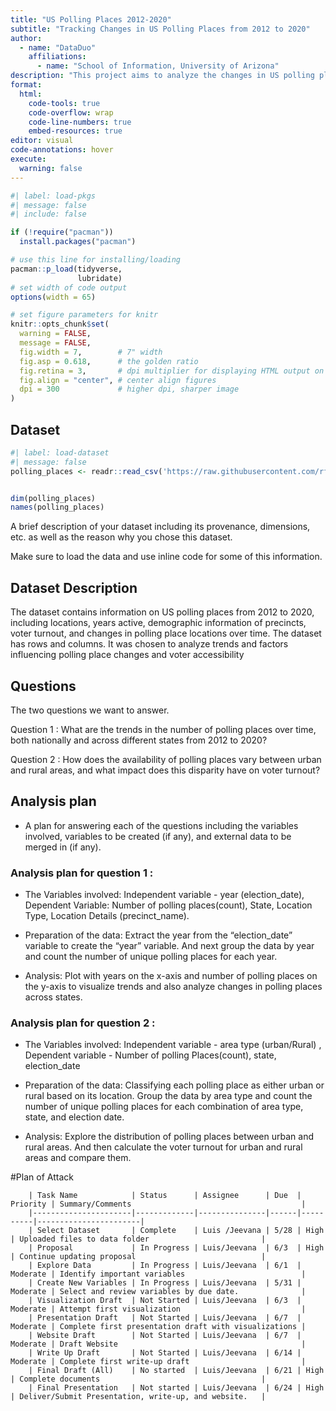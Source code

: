 ```yaml
---
title: "US Polling Places 2012-2020"
subtitle: "Tracking Changes in US Polling Places from 2012 to 2020"
author: 
  - name: "DataDuo"
    affiliations:
      - name: "School of Information, University of Arizona"
description: "This project aims to analyze the changes in US polling places over the period from 2012 to 2020, examining trends and shifts in polling location availability at the county level."
format:
  html:
    code-tools: true
    code-overflow: wrap
    code-line-numbers: true
    embed-resources: true
editor: visual
code-annotations: hover
execute:
  warning: false
---
```


```r
#| label: load-pkgs
#| message: false
#| include: false

if (!require("pacman")) 
  install.packages("pacman")

# use this line for installing/loading
pacman::p_load(tidyverse,
               lubridate)
# set width of code output
options(width = 65)

# set figure parameters for knitr
knitr::opts_chunk$set(
  warning = FALSE, 
  message = FALSE,
  fig.width = 7,        # 7" width
  fig.asp = 0.618,      # the golden ratio
  fig.retina = 3,       # dpi multiplier for displaying HTML output on retina
  fig.align = "center", # center align figures
  dpi = 300             # higher dpi, sharper image
)
```

## Dataset

```r

#| label: load-dataset
#| message: false
polling_places <- readr::read_csv('https://raw.githubusercontent.com/rfordatascience/tidytuesday/master/data/2024/2024-01-16/polling_places.csv')


dim(polling_places)
names(polling_places)
```

A brief description of your dataset including its provenance, dimensions, etc. as well as the reason why you chose this dataset.

Make sure to load the data and use inline code for some of this information.

## Dataset Description

The dataset contains information on US polling places from 2012 to 2020, including locations, years active, demographic information of precincts, voter turnout, and changes in polling place locations over time. The dataset has rows and columns. It was chosen to analyze trends and factors influencing polling place changes and voter accessibility

## Questions

The two questions we want to answer.

Question 1 : What are the trends in the number of polling places over time, both nationally and across different states from 2012 to 2020?

Question 2 : How does the availability of polling places vary between urban and rural areas, and what impact does this disparity have on voter turnout?

## Analysis plan

-   A plan for answering each of the questions including the variables involved, variables to be created (if any), and external data to be merged in (if any).

### Analysis plan for question 1 :

-   The Variables involved: Independent variable - year (election_date), Dependent Variable: Number of polling places(count), State, Location Type, Location Details (precinct_name).

-   Preparation of the data: Extract the year from the "election_date" variable to create the "year" variable. And next group the data by year and count the number of unique polling places for each year.

-   Analysis: Plot with years on the x-axis and number of polling places on the y-axis to visualize trends and also analyze changes in polling places across states.

### Analysis plan for question 2 :

-   The Variables involved: Independent variable - area type (urban/Rural) , Dependent variable - Number of polling Places(count), state, election_date

-   Preparation of the data: Classifying each polling place as either urban or rural based on its location. Group the data by area type and count the number of unique polling places for each combination of area type, state, and election date.

-   Analysis: Explore the distribution of polling places between urban and rural areas. And then calculate the voter turnout for urban and rural areas and compare them.

#Plan of Attack

```         
    | Task Name            | Status      | Assignee      | Due  | Priority | Summary/Comments                                      |
    |----------------------|-------------|---------------|------|----------|-----------------------|
    | Select Dataset       | Complete    | Luis /Jeevana | 5/28 | High     | Uploaded files to data folder                         |
    | Proposal             | In Progress | Luis/Jeevana  | 6/3  | High     | Continue updating proposal                            |
    | Explore Data         | In Progress | Luis/Jeevana  | 6/1  | Moderate | Identify important variables                          |
    | Create New Variables | In Progress | Luis/Jeevana  | 5/31 | Moderate | Select and review variables by due date.              |
    | Visualization Draft  | Not Started | Luis/Jeevana  | 6/3  | Moderate | Attempt first visualization                           |
    | Presentation Draft   | Not Started | Luis/Jeevana  | 6/7  | Moderate | Complete first presentation draft with visualizations |
    | Website Draft        | Not Started | Luis/Jeevana  | 6/7  | Moderate | Draft Website                                         |
    | Write Up Draft       | Not Started | Luis/Jeevana  | 6/14 | Moderate | Complete first write-up draft                         |
    | Final Draft (All)    | No started  | Luis/Jeevana  | 6/21 | High     | Complete documents                                    |
    | Final Presentation   | Not started | Luis/Jeevana  | 6/24 | High     | Deliver/Submit Presentation, write-up, and website.   |
```
